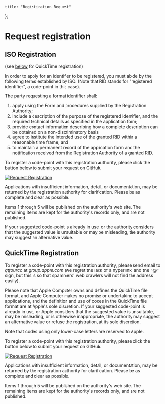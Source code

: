     title: "Registiration Request"
};

# Request registration

## ISO Registration

(see [below](#quicktime-registration) for QuickTime registration)

In order to apply for an identifier to be registered, you must abide by the following terms established by ISO. (Note that RID stands for "registered identifier", a code-point in this case).

The party requesting a format identifier shall:

1.  apply using the Form and procedures supplied by the Registration Authority;
2.  include a description of the purpose of the registered identifier, and the required technical details as specified in the application form;
3.  provide contact information describing how a complete description can be obtained on a non-discriminatory basis;
4.  agree to institute the intended use of the granted RID within a reasonable time frame; and
5.  to maintain a permanent record of the application form and the notification received from the Registration Authority of a granted RID.

To register a code-point with this registration authority, please click the button below to submit your request on GitHub.

[![Request Registration](https://img.shields.io/badge/ISO%20Registration-Submit%20on%20GitHub-blue.svg)](https://github.com/mp4ra/mp4ra.github.io/issues/new?template=new-codepoint-request-template.yml&labels=ISO,registration)

Applications with insufficient information, detail, or documentation, may be returned by the registration authority for clarification. Please be as complete and clear as possible.

Items 1 through 5 will be published on the authority's web site. The remaining items are kept for the authority's records only, and are not published.

If your suggested code-point is already in use, or the authority considers that the suggested value is unsuitable or may be misleading, the authority may suggest an alternative value.

## QuickTime Registration

To register a code-point with this registration authority, please send email to _qtfourcc_ at _group.apple.com_ (we regret the lack of a hyperlink, and the "@" sign, but this is so that spammers' web crawlers will not find the address easily).

Please note that Apple Computer owns and defines the QuickTime file format, and Apple Computer makes no promise or undertaking to accept applications, and the definition and use of codes in the QuickTime file format are at Apple's sole discretion. If your suggested code-point is already in use, or Apple considers that the suggested value is unsuitable, may be misleading, or is otherwise inappropriate, the authority may suggest an alternative value or refuse the registration, at its sole discretion.

Note that codes using only lower-case letters are reserved to Apple.

To register a code-point with this registration authority, please click the button below to submit your request on GitHub.

[![Request Registration](https://img.shields.io/badge/QuickTime%20Registration-Submit%20on%20GitHub-blue.svg)](https://github.com/mp4ra/mp4ra.github.io/issues/new?template=new-codepoint-request-template.yml&labels=QuickTime,registration)

Applications with insufficient information, detail, or documentation, may be returned by the registration authority for clarification. Please be as complete and clear as possible.

Items 1 through 5 will be published on the authority's web site. The remaining items are kept for the authority's records only, and are not published.
